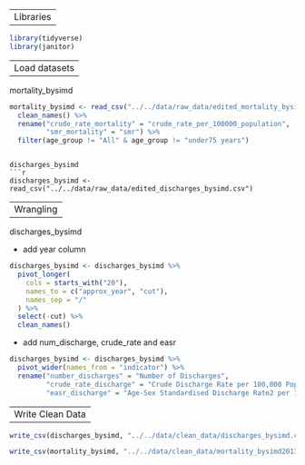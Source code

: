 ----
Libraries
----

```r
library(tidyverse)
library(janitor)
```

----
Load datasets
----

mortality_bysimd
```r
mortality_bysimd <- read_csv("../../data/raw_data/edited_mortality_bysimd2013-2017.csv") %>% 
  clean_names() %>% 
  rename("crude_rate_mortality" = "crude_rate_per_100000_population",
         "smr_mortality" = "smr") %>% 
  filter(age_group != "All" & age_group != "under75 years")
```

```

discharges_bysimd
```r
discharges_bysimd <- read_csv("../../data/raw_data/edited_discharges_bysimd.csv")
```

----
Wrangling
----

discharges_bysimd

 - add year column
```r
discharges_bysimd <- discharges_bysimd %>% 
  pivot_longer(
    cols = starts_with("20"),
    names_to = c("approx_year", "cut"),
    names_sep = "/"
  ) %>% 
  select(-cut) %>% 
  clean_names()
```

 - add num_discharge, crude_rate and easr
```r
discharges_bysimd <- discharges_bysimd %>% 
  pivot_wider(names_from = "indicator") %>% 
  rename("number_discharges" = "Number of Discharges",
         "crude_rate_discharge" = "Crude Discharge Rate per 100,000 Population",
         "easr_discharge" = "Age-Sex Standardised Discharge Rate2 per 100,000 Population")
```

----
Write Clean Data
----

```r
write_csv(discharges_bysimd, "../../data/clean_data/discharges_bysimd.csv")

write_csv(mortality_bysimd, "../../data/clean_data/mortality_bysimd2013-2017")
```

